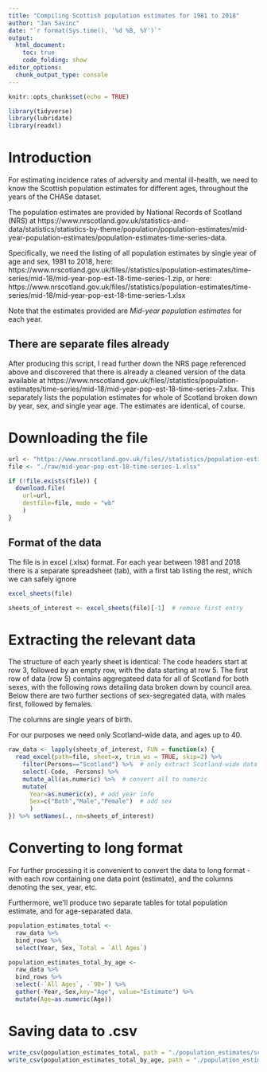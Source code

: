 ```yaml
---
title: "Compiling Scottish population estimates for 1981 to 2018"
author: "Jan Savinc"
date: "`r format(Sys.time(), '%d %B, %Y')`"
output: 
  html_document:
    toc: true
    code_folding: show
editor_options: 
  chunk_output_type: console
---
```


```r
knitr::opts_chunk$set(echo = TRUE)
```


```r
library(tidyverse)
library(lubridate)
library(readxl)
```

# Introduction

For estimating incidence rates of adversity and mental ill-health, we need to know the Scottish population estimates for different ages, throughout the years of the CHASe dataset.

The population estimates are provided by National Records of Scotland (NRS) at https://www.nrscotland.gov.uk/statistics-and-data/statistics/statistics-by-theme/population/population-estimates/mid-year-population-estimates/population-estimates-time-series-data.

Specifically, we need the listing of all population estimates by single year of age and sex, 1981 to 2018, here: https://www.nrscotland.gov.uk/files//statistics/population-estimates/time-series/mid-18/mid-year-pop-est-18-time-series-1.zip, or here: https://www.nrscotland.gov.uk/files//statistics/population-estimates/time-series/mid-18/mid-year-pop-est-18-time-series-1.xlsx

Note that the estimates provided are *Mid-year population estimates* for each year.

## There are separate files already

After producing this script, I read further down the NRS page referenced above and discovered that there is already a cleaned version of the data available at https://www.nrscotland.gov.uk/files//statistics/population-estimates/time-series/mid-18/mid-year-pop-est-18-time-series-7.xlsx. This separately lists the population estimates for whole of Scotland broken down by year, sex, and single year age. The estimates are identical, of course.

# Downloading the file

```r
url <- "https://www.nrscotland.gov.uk/files//statistics/population-estimates/time-series/mid-18/mid-year-pop-est-18-time-series-1.xlsx"
file <- "./raw/mid-year-pop-est-18-time-series-1.xlsx"

if (!file.exists(file)) {
  download.file(
    url=url, 
    destfile=file, mode = "wb"
    )
}
```

## Format of the data

The file is in excel (.xlsx) format. For each year between 1981 and 2018 there is a separate spreadsheet (tab), with a first tab listing the rest, which we can safely ignore

```r
excel_sheets(file)

sheets_of_interest <- excel_sheets(file)[-1]  # remove first entry
```

# Extracting the relevant data

The structure of each yearly sheet is identical:
The code headers start at row 3, followed by an empty row, with the data starting at row 5. The first row of data (row 5) contains aggregateed data for all of Scotland for both sexes, with the following rows detailing data broken down by council area. Below there are two further sections of sex-segregated data, with males first, followed by females.

The columns are single years of birth.

For our purposes we need only Scotland-wide data, and ages up to 40.

```r
raw_data <- lapply(sheets_of_interest, FUN = function(x) {
  read_excel(path=file, sheet=x, trim_ws = TRUE, skip=2) %>% 
    filter(Persons=="Scotland") %>%  # only extract Scotland-wide data
    select(-Code, -Persons) %>%
    mutate_all(as.numeric) %>%  # convert all to numeric
    mutate(
      Year=as.numeric(x), # add year info
      Sex=c("Both","Male","Female")  # add sex
      )
}) %>% setNames(., nm=sheets_of_interest)
```

# Converting to long format

For further processing it is convenient to convert the data to long format - with each row containing one data point (estimate), and the columns denoting the sex, year, etc.

Furthermore, we'll produce two separate tables for total population estimate, and for age-separated data.

```r
population_estimates_total <-
  raw_data %>% 
  bind_rows %>%
  select(Year, Sex, Total = `All Ages`)

population_estimates_total_by_age <-
  raw_data %>%
  bind_rows %>%
  select(-`All Ages`, -`90+`) %>%
  gather(-Year,-Sex,key="Age", value="Estimate") %>%
  mutate(Age=as.numeric(Age))
```

# Saving data to .csv

```r
write_csv(population_estimates_total, path = "./population_estimates/scotland_population_estimates_total_1981-2018.csv")
write_csv(population_estimates_total_by_age, path = "./population_estimates/scotland_population_estimates_by_age_1981-2018.csv")
```
